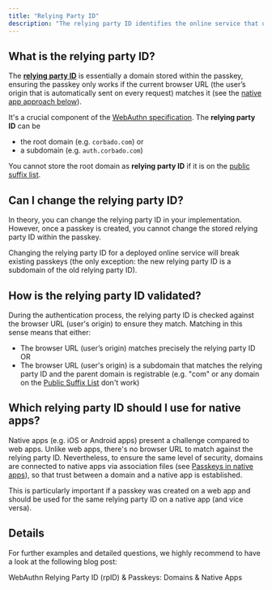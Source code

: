 ```yaml
---
title: "Relying Party ID"
description: "The relying party ID identifies the online service that users authenticate against to."
---
```


## What is the relying party ID?

The [**relying party ID**](https://www.w3.org/TR/webauthn-2/#relying-party-identifier) is essentially a domain stored within the passkey, ensuring the passkey only works if the current browser URL (the user’s origin that is automatically sent on every request) matches it (see the [native app approach below](/overview/passkeys/passkeys-in-native-apps)).&#x20;

It's a crucial component of the [WebAuthn specification](https://www.w3.org/TR/webauthn-2/). The **relying party ID** can be&#x20;

-   the root domain (e.g. `corbado.com`) or&#x20;
-   a subdomain (e.g. `auth.corbado.com`)

You cannot store the root domain as **relying party ID** if it is on the [public suffix list](https://publicsuffix.org/learn/).&#x20;

## Can I change the relying party ID?

In theory, you can change the relying party ID in your implementation. However, once a passkey is created, you cannot change the stored relying party ID within the passkey.

<Note>
    Changing the relying party ID for a deployed online service will break
    existing passkeys (the only exception: the new relying party ID is a
    subdomain of the old relying party ID).
</Note>

## How is the relying party ID validated?

During the authentication process, the relying party ID is checked against the browser URL (user's origin) to ensure they match. Matching in this sense means that either:

-   The browser URL (user’s origin) matches precisely the relying party ID OR
-   The browser URL (user's origin) is a subdomain that matches the relying party ID and the parent domain is registrable (e.g. "com" or any domain on the [Public Suffix List](https://publicsuffix.org/learn/) don't work)

## Which relying party ID should I use for native apps?

Native apps (e.g. iOS or Android apps) present a challenge compared to web apps. Unlike web apps, there's no browser URL to match against the relying party ID. Nevertheless, to ensure the same level of security, domains are connected to native apps via association files (see [Passkeys in native apps](/overview/passkeys/passkeys-in-native-apps)), so that trust between a domain and a native app is established.

<Note>
    This is particularly important if a passkey was created on a web app and
    should be used for the same relying party ID on a native app (and vice
    versa).
</Note>

## Details

For further examples and detailed questions, we highly recommend to have a look at the following blog post:

<Card href='https://www.corbado.com/blog/webauthn-relying-party-id-rpid-passkeys'>
    <p>WebAuthn Relying Party ID (rpID) & Passkeys: Domains & Native Apps</p>
</Card>